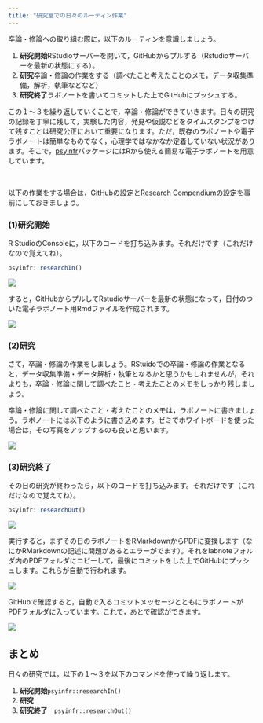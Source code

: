 ```yaml
---
title: "研究室での日々のルーティン作業"
---
```


卒論・修論への取り組む際に，以下のルーティンを意識しましょう。

1. **研究開始**RStudioサーバーを開いて，GitHubからプルする（Rstudioサーバーを最新の状態にする）。
2. **研究**卒論・修論の作業をする（調べたこと考えたことのメモ，データ収集準備，解析，執筆などなど）
3. **研究終了**ラボノートを書いてコミットした上でGitHubにプッシュする。


この１〜３を繰り返していくことで，卒論・修論ができていきます。日々の研究の記録を丁寧に残して，実験した内容，発見や仮説などをタイムスタンプをつけて残すことは研究公正において重要になります。ただ，既存のラボノートや電子ラボノートは簡単なものでなく，心理学ではなかなか定着していない状況があります。そこで，[psyinfr](https://github.com/ykunisato/psyinfr)パッケージにはRから使える簡易な電子ラボノートを用意しています。

<br />

以下の作業をする場合は，[GitHubの設定](https://kunisatolab.github.io/main/how-to-github.html)と[Research Compendiumの設定](https://kunisatolab.github.io/main/how-to-write-with-rstudio.html)を事前にしておきましょう。

### (1)研究開始

R StudioのConsoleに，以下のコードを打ち込みます。それだけです（これだけなので覚えてね）。

```r
psyinfr::researchIn()
```

![](fig/labnote01.png)
<br />


すると，GitHubからプルしてRstudioサーバーを最新の状態になって，日付のついた電子ラボノート用Rmdファイルを作成されます。

![](fig/labnote03.png)
<br />



### (2)研究

さて，卒論・修論の作業をしましょう。RStuidoでの卒論・修論の作業となると，データ収集準備・データ解析・執筆となるかと思うかもしれませんが，それよりも，卒論・修論に関して調べたこと・考えたことのメモをしっかり残しましょう。

卒論・修論に関して調べたこと・考えたことのメモは，ラボノートに書きましょう。ラボノートには以下のように書き込めます。ゼミでホワイトボードを使った場合は，その写真をアップするのも良いと思います。

![](fig/labnote04.png)
<br />


### (3)研究終了

その日の研究が終わったら，以下のコードを打ち込みます。それだけです（これだけなので覚えてね）。

```r
psyinfr::researchOut()
```

![](fig/labnote05.png)
<br />


実行すると，まずその日のラボノートをRMarkdownからPDFに変換します（なにかRMarkdownの記述に問題があるとエラーがでます）。それをlabnoteフォルダ内のPDFフォルダにコピーして，最後にコミットをした上でGitHubにプッシュします。これらが自動で行われます。

![](fig/labnote06.png)
<br />

GitHubで確認すると，自動で入るコミットメッセージとともにラボノートがPDFフォルダに入っています。これで，あとで確認ができます。

![](fig/labnote07.png)
<br />

## まとめ

日々の研究では，以下の１〜３を以下のコマンドを使って繰り返します。

1. **研究開始**```psyinfr::researchIn()```
2. **研究**
3. **研究終了**　```psyinfr::researchOut()```



